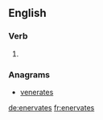==English==

===Verb===
{{head|en}}

# {{en-third-person singular of|enervate}}

===Anagrams===
* [[venerates#English|venerates]]

[[de:enervates]]
[[fr:enervates]]
